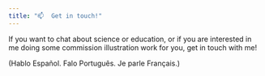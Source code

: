 ```yaml
---
title: "📫  Get in touch!"
---
```


If you want to chat about science or education, or if you are interested in me doing some commission illustration work for you, get in touch with me! 

(Hablo Español. Falo Português. Je parle Français.)

<p style="text-align: center; font-size: 46px">
    <a href="mailto:aliciacalvovillamanan@gmail.com" class="fa fa-envelope"></a>
    <a href="https://orcid.org/0000-0001-7033-2834" class="ai ai-orcid"></a>
    <a href="https://scholar.google.com/citations?user=laU4nJkAAAAJ&hl=en" class="ai ai-google-scholar"></a>
    <a href="https://twitter.com/AliciaPCV  " class="fa fa-twitter"></a>
</p>


